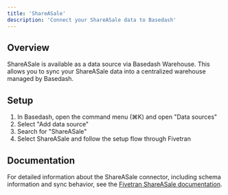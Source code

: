 ```yaml
---
title: 'ShareASale'
description: 'Connect your ShareASale data to Basedash'
---
```


## Overview

ShareASale is available as a data source via Basedash Warehouse. This allows you to sync your ShareASale data into a centralized warehouse managed by Basedash.

## Setup

1. In Basedash, open the command menu (⌘K) and open "Data sources"
2. Select "Add data source"
3. Search for "ShareASale"
4. Select ShareASale and follow the setup flow through Fivetran

## Documentation

For detailed information about the ShareASale connector, including schema information and sync behavior, see the [Fivetran ShareASale documentation](https://fivetran.com/docs/connectors/applications/shareasale).
